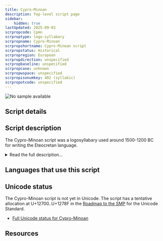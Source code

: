 ```yaml
---
title: Cypro-Minoan
description: Top-level script page
sidebar:
    hidden: true
lastUpdated: 2025-09-03
scrpropcode: Cpmn
scrproptype: logo-syllabary
scrpropname: Cypro-Minoan
scrpropshortname: Cypro-Minoan script
scrpropstatus: Historical
scrpropregion: European
scrpropdirection: unspecified
scrpropbaseline: unspecified
scrpropcase: unknown
scrpropwspace: unspecified
scrpropisonumkey: 402 (syllabic)
scrpropotcode: unspecified
---
```



![No sample available](../images/nosample.png)



## Script details

<ScriptDetails />

## Script description

The Cypro-Minoan script was a logosyllabary used around 1500-1200 BC for writing the Eteocretan language.

<details>
<summary>Read the full description...</summary>The name of the script reflects the possibilities that it derived from a Minoan script and is ancestral to the [Cypriot](/scrlang/scripts/cprt) script.
</details>

## Languages that use this script

<WsList script='Cpmn' wsMax='5' />

## Unicode status

The Cypro-Minoan script is not yet in Unicode. The script has a tentative allocation at U+12700..U+1278F in the [Roadmap to the SMP](http://www.unicode.org/roadmaps/smp/) for the Unicode Standard.

- [Full Unicode status for Cypro-Minoan](/scrlang/unicode/cpmn-unicode)



## Resources

<ScriptResources detailSummary='seemore' />

